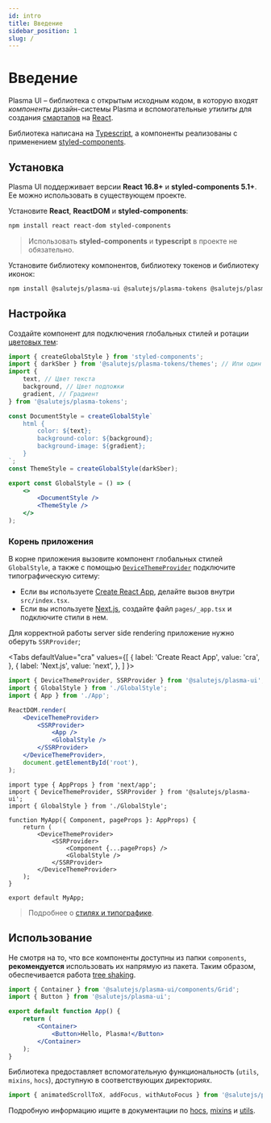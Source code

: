 ```yaml
---
id: intro
title: Введение
sidebar_position: 1
slug: /
---
```



# Введение
Plasma UI – библиотека с открытым исходным кодом,
в которую входят _компоненты_ дизайн-системы Plasma
и вспомогательные _утилиты_ для создания [смартапов](https://bit.ly/3L8S6jf) на [React](https://reactjs.org/).

Библиотека написана на [Typescript](https://www.typescriptlang.org/),
а компоненты реализованы с применением [styled-components](https://styled-components.com/).

## Установка
Plasma UI поддерживает версии **React 16.8+** и **styled-components 5.1+**.
Ее можно использовать в существующем проекте.

Установите **React**, **ReactDOM** и **styled-components**:

```bash
npm install react react-dom styled-components
```

> Использовать **styled-components** и **typescript** в проекте не обязательно.

Установите библиотеку компонентов, библиотеку токенов и библиотеку иконок:

```bash
npm install @salutejs/plasma-ui @salutejs/plasma-tokens @salutejs/plasma-icons
```

## Настройка

Создайте компонент для подключения глобальных стилей и ротации [цветовых тем](./theming):

```jsx title="GlobalStyle.tsx"
import { createGlobalStyle } from 'styled-components';
import { darkSber } from '@salutejs/plasma-tokens/themes'; // Или один из списка: darkEva, darkJoy, lightEva, lightJoy, lightSber
import {
    text, // Цвет текста
    background, // Цвет подложки
    gradient, // Градиент
} from '@salutejs/plasma-tokens';

const DocumentStyle = createGlobalStyle`
    html {
        color: ${text};
        background-color: ${background};
        background-image: ${gradient};
    }
`;
const ThemeStyle = createGlobalStyle(darkSber);

export const GlobalStyle = () => (
    <>
        <DocumentStyle />
        <ThemeStyle />
    </>
);
```

### Корень приложения
В корне приложения вызовите компонент глобальных стилей `GlobalStyle`,
а также с помощью [`DeviceThemeProvider`](./components/devicethemeprovider) подключите типографическую ситему:

+ Если вы используете [Create React App](https://create-react-app.dev), делайте вызов внутри `src/index.tsx`.
+ Если вы используете [Next.js](https://nextjs.org/), создайте файл `pages/_app.tsx` и подключите стили в нем.

Для корректной работы server side rendering приложение нужно оберуть `SSRProvider`;

<Tabs
  defaultValue="cra"
  values={[
    { label: 'Create React App', value: 'cra', },
    { label: 'Next.js', value: 'next', },
  ]
}>
<TabItem value="cra">

```jsx {2,3,7,9,10} title="index.tsx"
import { DeviceThemeProvider, SSRProvider } from '@salutejs/plasma-ui';
import { GlobalStyle } from './GlobalStyle';
import { App } from './App';

ReactDOM.render(
    <DeviceThemeProvider>
        <SSRProvider>
            <App />
            <GlobalStyle />
        </SSRProvider>
    </DeviceThemeProvider>,
    document.getElementById('root'),
);
```
</TabItem>
<TabItem value="next">

```tsx {2,3,7,9,10} title="pages/_app.tsx"
import type { AppProps } from 'next/app';
import { DeviceThemeProvider, SSRProvider } from '@salutejs/plasma-ui';
import { GlobalStyle } from './GlobalStyle';

function MyApp({ Component, pageProps }: AppProps) {
    return (
        <DeviceThemeProvider>
            <SSRProvider>
                <Component {...pageProps} />
                <GlobalStyle />
            </SSRProvider>
        </DeviceThemeProvider>
    );
}

export default MyApp;
```
</TabItem>
</Tabs>

> Подробнее о [стилях и типографике](./design/tokens).

## Использование
Не смотря на то, что все компоненты доступны из папки `components`,
**рекомендуется** использовать их напрямую из пакета.
Таким образом, обеспечивается работа [tree shaking](https://webpack.js.org/guides/tree-shaking/).

```jsx {1,2} title="App.tsx"
import { Container } from '@salutejs/plasma-ui/components/Grid';
import { Button } from '@salutejs/plasma-ui';

export default function App() {
    return (
        <Container>
            <Button>Hello, Plasma!</Button>
        </Container>
    );
}
```

Библиотека предоставляет вспомогательную функциональность (`utils`, `mixins`, `hocs`),
доступную в соответствующих директориях.

```jsx
import { animatedScrollToX, addFocus, withAutoFocus } from '@salutejs/plasma-ui';
```

Подробную информацию ищите в документации по
[hocs](./functions/hocs), [mixins](./functions/mixins) и [utils](./functions/utils).
